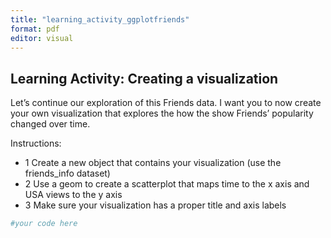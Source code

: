 ```yaml
---
title: "learning_activity_ggplotfriends"
format: pdf
editor: visual
---
```


## Learning Activity: Creating a visualization

Let's continue our exploration of this Friends data. I want you to now create your own visualization that explores the how the show Friends' popularity changed over time.

Instructions:

-   1 Create a new object that contains your visualization (use the friends_info dataset)
-   2 Use a geom to create a scatterplot that maps time to the x axis and USA views to the y axis
-   3 Make sure your visualization has a proper title and axis labels

```r
#your code here
```

## 
